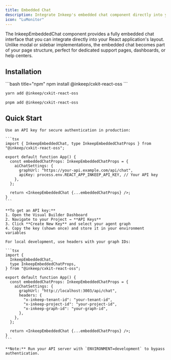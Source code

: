```yaml
---
title: Embedded Chat
description: Integrate Inkeep's embedded chat component directly into your React application for inline agent conversations.
icon: "LuMonitor"
---
```


The InkeepEmbeddedChat component provides a fully embedded chat interface that you can integrate directly into your React application's layout. Unlike modal or sidebar implementations, the embedded chat becomes part of your page structure, perfect for dedicated support pages, dashboards, or help centers.

## Installation

<CodeGroup>
```bash title="npm"
npm install @inkeep/cxkit-react-oss
```

```bash title="yarn"
yarn add @inkeep/cxkit-react-oss
```

```bash title="pnpm"
pnpm add @inkeep/cxkit-react-oss
```
</CodeGroup>

## Quick Start

<Tabs>
  <Tab title="Production">
    
    Use an API key for secure authentication in production:
    
    ```tsx
    import { InkeepEmbeddedChat, type InkeepEmbeddedChatProps } from "@inkeep/cxkit-react-oss";

    export default function App() {
      const embeddedChatProps: InkeepEmbeddedChatProps = {
        aiChatSettings: {
          graphUrl: "https://your-api.example.com/api/chat",
          apiKey: process.env.REACT_APP_INKEEP_API_KEY, // Your API key
        },
      };

      return <InkeepEmbeddedChat {...embeddedChatProps} />;
    }
    ```
    
    **To get an API key:**
    1. Open the Visual Builder Dashboard
    2. Navigate to your Project → **API Keys**
    3. Click **Create New Key** and select your agent graph
    4. Copy the key (shown once) and store it in your environment variables
  </Tab>
  
  <Tab title="Development">
    
    For local development, use headers with your graph IDs:
    
    ```tsx
    import {
      InkeepEmbeddedChat,
      type InkeepEmbeddedChatProps,
    } from "@inkeep/cxkit-react-oss";

    export default function App() {
      const embeddedChatProps: InkeepEmbeddedChatProps = {
        aiChatSettings: {
          graphUrl: "http://localhost:3003/api/chat",
          headers: {
            "x-inkeep-tenant-id": "your-tenant-id",
            "x-inkeep-project-id": "your-project-id",
            "x-inkeep-graph-id": "your-graph-id",
          },
        },
      };

      return <InkeepEmbeddedChat {...embeddedChatProps} />;
    }
    ```
    
    **Note:** Run your API server with `ENVIRONMENT=development` to bypass authentication.
  </Tab>
</Tabs>
